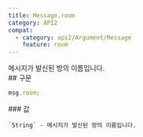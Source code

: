 ```yaml
---
title: Message.room
category: API2
compat:
  - category: api2/Argument/Message
    feature: room
---
```


<Section>
  메시지가 발신된 방의 이름입니다.
</Section>
<Section>
  ## 구문

  ~~~js
  msg.room;
  ~~~

  <Section>
    ### 값

    `String` - 메시지가 발신된 방의 이름입니다.
  </Section>
</Section>